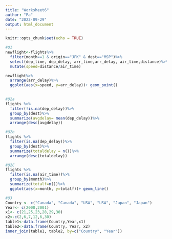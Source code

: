 ---
title: "Worksheet6"
author: "Pa"
date: "2022-09-29"
output: html_document
---

```{r setup, include=FALSE}
knitr::opts_chunk$set(echo = TRUE)
```

```{r}
#Q1
newflight<-flights%>%
  filter(month==1 & origin=="JFK" & dest=="MSP")%>%
  select(dep_time, dep_delay, arr_time,arr_delay, air_time,distance)%>%
  mutate(speed=distance/air_time)

newflight%>%
  arrange(arr_delay)%>%
  ggplot(aes(x=speed, y=arr_delay))+ geom_point()
  
```

```{r}
#Q2a
flights %>%
  filter(!is.na(dep_delay))%>%
  group_by(dest)%>%
  summarize(avgdelay= mean(dep_delay))%>%
  arrange(desc(avgdelay))
```

```{r}
#Q2b
flights %>%
  filter(is.na(dep_delay))%>%
  group_by(dest)%>%
  summarize(totaldelay = n())%>%
  arrange(desc(totaldelay))
```

```{r}
#Q2C
flights %>%
  filter(is.na(air_time))%>%
  group_by(month)%>%
  summarize(totalf=n())%>%
  ggplot(aes(x=month, y=totalf))+ geom_line()
```

```{r}
#Q3
Country <- c("Canada", "Canada", "USA", "USA", "Japan", "Japan")
Year<- c(2000,2001)
x1<- c(21,25,23,28,29,30)
x2<-c(2,6,7,12,6,30)
table1<-data.frame(Country,Year,x1)
table2<-data.frame(Country, Year, x2)
inner_join(table1, table2, by=c("Country", "Year"))
```